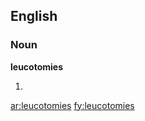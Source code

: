 ==English==

===Noun===
'''leucotomies'''

# {{plural of|[[leucotomy]]}}

[[ar:leucotomies]]
[[fy:leucotomies]]